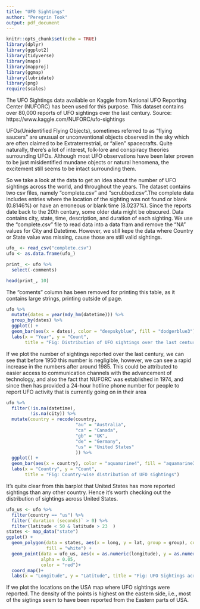 ```yaml
---
title: "UFO Sightings"
author: "Peregrin Took"
output: pdf_document
---
```


```r
knitr::opts_chunk$set(echo = TRUE)
library(dplyr)
library(ggplot2)
library(tidyverse)
library(maps)
library(mapproj)
library(ggmap)
library(lubridate)
library(png)
require(scales)
```

The UFO Sightings data available on Kaggle from National UFO Reporting Center (NUFORC) has been used for this purpose. This dataset contains over 80,000 reports of UFO sightings over the last century. Source: https://www.kaggle.com/NUFORC/ufo-sightings  

UFOs(Unidentified Flying Objects), sometimes referred to as "flying saucers" are unusual or unconventional objects observed in the sky which are often claimed to be Extraterrestrial, or "alien" spacecrafts. Quite naturally, there's a lot of interest, folk-lore and conspiracy theories surrounding UFOs. Although most UFO observations have been later proven to be just misidentified mundane objects or natural henomena, the excitement still seems to be intact surrounding them.  

So we take a look at the data to get an idea about the number of UFO sightings across the world, and throughout the years. The dataset contains two csv files, namely "complete.csv" and "scrubbed.csv".The complete data includes entries where the location of the sighting was not found or blank (0.8146%) or have an erroneous or blank time (8.0237%). Since the reports date back to the 20th century, some older data might be obscured. Data contains city, state, time, description, and duration of each sighting. We use the "complete.csv" file to read data into a data fram and remove the "NA" values for City and Datetime. However, we still kepe the data where Country or State value was missing, cause those are still valid sightings.

```r
ufo_ <- read_csv("complete.csv")
ufo <- as.data.frame(ufo_)

print_ <- ufo %>%
  select(-comments)

head(print_, 10)
```
  
The "coments" column has been removed for printing this table, as it contains large strings, printing outside of page.

```r
ufo %>%
  mutate(dates = year(mdy_hm(datetime))) %>%
  group_by(dates) %>% 
  ggplot() +
  geom_bar(aes(x = dates), color = "deepskyblue", fill = "dodgerblue3") +
  labs(x = "Year", y = "Count", 
       title = "Fig: Distribution of UFO sightings over the last century")

```

If we plot the number of sightings reported over the last century, we can see that before 1950 this number is negligible, however, we can see a rapid increase in the numbers after around 1985. This could be attributed to easier access to communication channels with the advancement of technology, and also the fact that NUFORC was established in 1974, and since then has provided a 24-hour hotline phone number for people to report UFO activity that is currently going on in their area

```r

ufo %>%
  filter(!is.na(datetime),
         !is.na(city)) %>%
  mutate(country = recode(country,
                          "au" = "Australia",
                          "ca" = "Canada",
                          "gb" = "UK",
                          "de" = "Germany",
                          "us" = "United States"
                          )) %>%
  ggplot() +
  geom_bar(aes(x = country), color = "aquamarine4", fill = "aquamarine3") +
  labs(x = "Country", y = "Count", 
       title = "Fig: Country-wise distribution of UFO sightings")
```
\vspace{12pt}  
It's quite clear from this barplot that United States has more reported sightings than any other country. Hence it's worth checking out the distribution of sightings across United States.


```r
ufo_us <- ufo %>%
  filter(country == "us") %>%
  filter(`duration (seconds)` > 0) %>%
  filter(latitude < 50 & latitude > 23  )
states <- map_data("state")
ggplot() +
  geom_polygon(data = states, aes(x = long, y = lat, group = group), color = "black", 
               fill = "white") +
  geom_point(data = ufo_us, aes(x = as.numeric(longitude), y = as.numeric(latitude)),
             alpha = 0.05,
             color = "red")+
  coord_map()+
  labs(x = "Longitude", y = "Latitude", title = "Fig: UFO Sightings across USA")
```

If we plot the locations on the USA map where UFO sightings were reported. The density of the points is highest on the eastern side, i.e., most of the sigtings seem to have been reported from the Eastern parts of USA.
